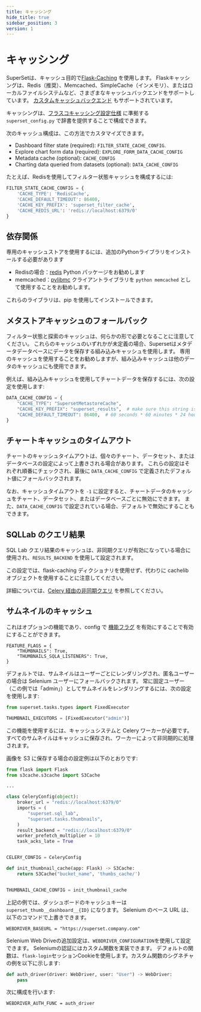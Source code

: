 ```yaml
---
title: キャッシング
hide_title: true
sidebar_position: 3
version: 1
---
```


# キャッシング

SuperSetは、キャッシュ目的で[Flask-Caching](https://flask-caching.readthedocs.io/) を使用します。
Flaskキャッシングは、Redis（推奨）、Memcached、SimpleCache（インメモリ）、またはローカルファイルシステムなど、さまざまなキャッシュバックエンドをサポートしています。
[カスタムキャッシュバックエンド](https://flask-caching.readthedocs.io/en/latest/#custom-cache-backends) もサポートされています。

キャッシングは、[フラスコキャッシング設定仕様](https://flask-caching.readthedocs.io/en/latest/#configuring-flask-caching) に準拠する `superset_config.py` で辞書を提供することで構成できます。

次のキャッシュ構成は、この方法でカスタマイズできます。

- Dashboard filter state (required): `FILTER_STATE_CACHE_CONFIG`.
- Explore chart form data (required): `EXPLORE_FORM_DATA_CACHE_CONFIG`
- Metadata cache (optional): `CACHE_CONFIG`
- Charting data queried from datasets (optional): `DATA_CACHE_CONFIG`

たとえば、Redisを使用してフィルター状態キャッシュを構成するには:

```python
FILTER_STATE_CACHE_CONFIG = {
    'CACHE_TYPE': 'RedisCache',
    'CACHE_DEFAULT_TIMEOUT': 86400,
    'CACHE_KEY_PREFIX': 'superset_filter_cache',
    'CACHE_REDIS_URL': 'redis://localhost:6379/0'
}
```

## 依存関係

専用のキャッシュストアを使用するには、追加のPythonライブラリをインストールする必要があります

- Redisの場合：[redis](https://pypi.python.org/pypi/redis) Python パッケージをお勧めします
- memcached：[pylibmc](https://pypi.org/project/pylibmc/) クライアントライブラリを `python memcached` として使用することをお勧めします。

これらのライブラリは、pip を使用してインストールできます。

## メタストアキャッシュのフォールバック

フィルター状態と探索のキャッシュは、何らかの形で必要となることに注意してください。
これらのキャッシュのいずれかが未定義の場合、Supersetはメタデータデータベースにデータを保存する組み込みキャッシュを使用します。
専用のキャッシュを使用することをお勧めしますが、組み込みキャッシュは他のデータのキャッシュにも使用できます。

例えば、組み込みキャッシュを使用してチャートデータを保存するには、次の設定を使用します:

```python
DATA_CACHE_CONFIG = {
    "CACHE_TYPE": "SupersetMetastoreCache",
    "CACHE_KEY_PREFIX": "superset_results",  # make sure this string is unique to avoid collisions
    "CACHE_DEFAULT_TIMEOUT": 86400,  # 60 seconds * 60 minutes * 24 hours
}
```

## チャートキャッシュのタイムアウト

チャートのキャッシュタイムアウトは、個々のチャート、データセット、またはデータベースの設定によって上書きされる場合があります。
これらの設定はそれぞれ順番にチェックされ、最後に `DATA_CACHE_CONFIG` で定義されたデフォルト値にフォールバックされます。

なお、キャッシュタイムアウトを `-1` に設定すると、チャートデータのキャッシュをチャート、データセット、またはデータベースごとに無効にできます。
また、`DATA_CACHE_CONFIG` で設定されている場合、デフォルトで無効にすることもできます。

## SQLLab のクエリ結果

SQL Lab クエリ結果のキャッシュは、非同期クエリが有効になっている場合に使用され、`RESULTS_BACKEND` を使用して設定されます。

この設定では、flask-caching ディクショナリを使用せず、代わりに cachelib オブジェクトを使用することに注意してください。

詳細については、[Celery 経由の非同期クエリ](/docs/configuration/async-queries-celery) を参照してください。

## サムネイルのキャッシュ

これはオプションの機能であり、config で [機能フラグ](/docs/configuration/configuring-superset#feature-flags) を有効にすることで有効にすることができます。

```
FEATURE_FLAGS = {
    "THUMBNAILS": True,
    "THUMBNAILS_SQLA_LISTENERS": True,
}
```

デフォルトでは、サムネイルはユーザーごとにレンダリングされ、匿名ユーザーの場合は Selenium ユーザーにフォールバックされます。
常に固定ユーザー（この例では「admin」）としてサムネイルをレンダリングするには、次の設定を使用します:

```python
from superset.tasks.types import FixedExecutor

THUMBNAIL_EXECUTORS = [FixedExecutor("admin")]
```

この機能を使用するには、キャッシュシステムと Celery ワーカーが必要です。
すべてのサムネイルはキャッシュに保存され、ワー​​カーによって非同期的に処理されます。

画像を S3 に保存する場合の設定例は以下のとおりです:

```python
from flask import Flask
from s3cache.s3cache import S3Cache

...

class CeleryConfig(object):
    broker_url = "redis://localhost:6379/0"
    imports = (
        "superset.sql_lab",
        "superset.tasks.thumbnails",
    )
    result_backend = "redis://localhost:6379/0"
    worker_prefetch_multiplier = 10
    task_acks_late = True


CELERY_CONFIG = CeleryConfig

def init_thumbnail_cache(app: Flask) -> S3Cache:
    return S3Cache("bucket_name", 'thumbs_cache/')


THUMBNAIL_CACHE_CONFIG = init_thumbnail_cache
```

上記の例では、ダッシュボードのキャッシュキーは `superset_thumb__dashboard__{ID}` になります。
Selenium のベース URL は、以下のコマンドで上書きできます。

```
WEBDRIVER_BASEURL = "https://superset.company.com"
```

Selenium Web Driveの追加設定は、`WEBDRIVER_CONFIGURATION`を使用して設定できます。
Seleniumの認証にはカスタム関数を実装できます。
デフォルトの関数は、`flask-login`セッションCookieを使用します。カスタム関数のシグネチャの例を以下に示します:

```python
def auth_driver(driver: WebDriver, user: "User") -> WebDriver:
    pass
```

次に構成を行います:

```
WEBDRIVER_AUTH_FUNC = auth_driver
```

